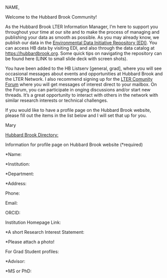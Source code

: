 NAME,

Welcome to the Hubbard Brook Community!

As the Hubbard Brook LTER Information Manager, I'm here to support you throughout your time at our site and to make the process of managing and publishing your data as smooth as possible. As you may already know, we publish our data in the [Environmental Data Initiative Repository (EDI)](https://edirepository.org). You can access HB data by visiting EDI, and also through the data catalog at <https://hubbardbrook.org>. Some quick tips on navigating the repository can be found here (LINK to small slide deck with screen shots).

You have been added to the HB Listserv \[general, grad\], where you will see occasional messages about events and opportunities at Hubbard Brook and the LTER Network. I also recommend signing up for the [LTER Comunity Forum](https://lternet.discourse.group/) where you will get messages of interest direct to your mailbox. On the Forum, you can participate in onging discussions and/or start new threads. It's a great opportunity to interact with others in the network with similar research interests or technical challenges.

If you would like to have a profile page on the Hubbard Brook website, please fill out the items in the list below and I will set that up for you.

Mary

[Hubbard Brook Directory:](https://hubbardbrook.org/people/)

Information for profile page on Hubbard Brook website (\*required)

\*Name:

\*Institution:

\*Department:

\*Address:

Phone:

Email:

ORCID:

Institution Homepage Link:

\*A short Research Interest Statement:

\*Please attach a photo!

For Grad Student profiles:

\*Advisor:

\*MS or PhD:
